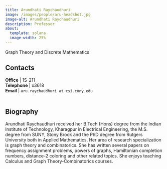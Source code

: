 ```yaml
---
title: Arundhati Raychaudhuri
image: /images/people/aru-headshot.jpg
image-alt: Arundhati Raychaudhuri
description: Professor
about:
  template: solana
  image-width: 25%
---
```



Graph Theory and Discrete Mathematics


## Contacts

**Office**    | 1S-211     <br/>
<i class="bi bi-telephone"></i> **Telephone** | x3618<br/>
<i class="bi bi-mailbox"></i> **Email**     | `aru.raychaudhuri at csi.cuny.edu`    <br/>
  <br/>

## Biography

Arundhati Raychaudhuri received her B.Tech (Hons) degree from the
Indian Institute of Technology, Kharagpur in Electrical Engineering,
the M.S. degree from SUNY, Stony Brook and the PhD degree from Rutgers
University both in Applied Mathematics.  Her area of research
specialization is graph theory and combinatorics.  She has written
several papers on frequency assignment problems, powers of graphs,
Hamiltonian completion numbers, distance-2 coloring and other related
topics.  She enjoys teaching Calculus and Graph Theory-Combinatorics courses.


